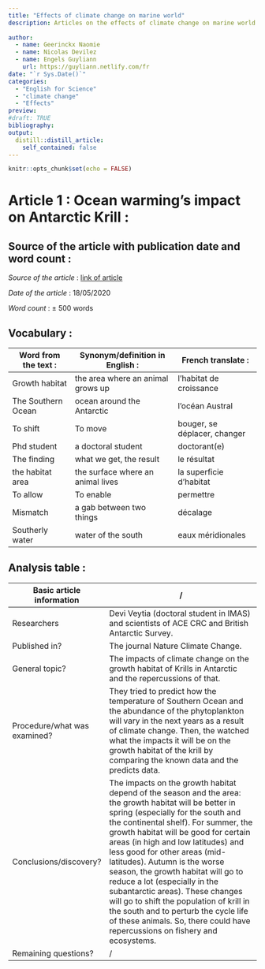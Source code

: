 ```yaml
---
title: "Effects of climate change on marine world"
description: Articles on the effects of climate change on marine world
  
author:
  - name: Geerinckx Naomie
  - name: Nicolas Devilez
  - name: Engels Guyliann
    url: https://guyliann.netlify.com/fr
date: "`r Sys.Date()`"
categories:
  - "English for Science"
  - "climate change"
  - "Effects"
preview: 
#draft: TRUE
bibliography: 
output:
  distill::distill_article:
    self_contained: false
---
```


```r
knitr::opts_chunk$set(echo = FALSE)
```




# Article 1 : Ocean warming's impact on Antarctic Krill :

## Source of the article with publication date and word count : 

*Source of the article* : [link of article](https://www.sciencedaily.com/releases/2020/05/200518145013.htm)

*Date of the article* : 18/05/2020

*Word count* : ± 500 words 

## Vocabulary : 

| Word from the text :  | Synonym/definition in English :     | French translate :           |
| --------------------- | ----------------------------------- | ---------------------------- |
| Growth habitat        | the area where  an animal grows up  | l'habitat de croissance      |
| The Southern Ocean    | ocean  around the Antarctic         | l'océan Austral              |
| To shift              | To move                             | bouger, se déplacer, changer |
| Phd student           | a doctoral student                  | doctorant(e)                 |
| The finding           | what we get, the result             | le résultat                  |
| the habitat area      | the surface where an animal lives   | la superficie d'habitat      |
| To allow              | To enable                           | permettre                    |
| Mismatch              | a gab between two things            | décalage                     |
| Southerly water       | water of the south                  | eaux méridionales            |

## Analysis table :

| Basic article information 	| / 	|
|------------------------------	|-------------------------------------------------------------------------------------------------------------------------------------------------------------------------------------------------------------------------------------------------------------------------------------------------------------------------------------------------------------------------------------------------------------------------------------------------------------------------------------------------------------------------------------------------------------------------------------------------------------------------------	|
| Researchers 	| Devi Veytia (doctoral student in IMAS) and scientists of ACE CRC and British Antarctic Survey.            	|
| Published in? 	| The journal Nature Climate Change. 	|
| General topic? 	| The impacts of climate change on the growth habitat of Krills in Antarctic and the repercussions of that. 	|
| Procedure/what was examined? 	| They tried to predict how the temperature of Southern Ocean and the abundance of the phytoplankton will vary in the next years as a result of climate change. Then, the watched what the impacts it will be on the growth habitat of the krill by comparing the known data and the predicts data.   |
| Conclusions/discovery? 	| The impacts on the growth habitat depend of the season and the area: the growth habitat will be better in spring (especially for the south and the continental shelf). For summer, the growth habitat will be good for certain areas (in high and low latitudes) and less good for other areas (mid-latitudes). Autumn is the worse season, the growth habitat will go to reduce a lot (especially in the subantarctic areas). These changes will go to shift the population of krill in the south and to perturb the cycle life of these animals. So, there could have repercussions on fishery and ecosystems. |
| Remaining questions? 	| / 	|

